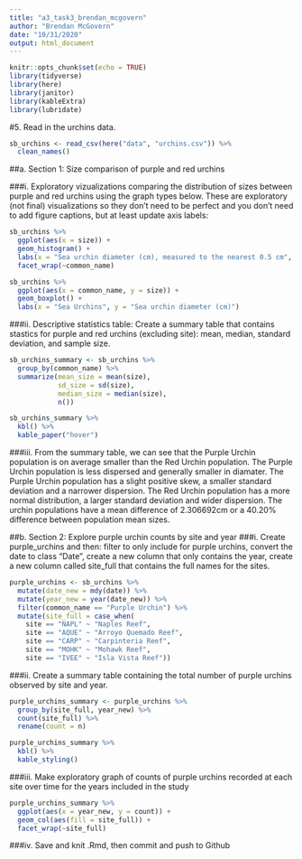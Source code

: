 ```yaml
---
title: "a3_task3_brendan_mcgovern"
author: "Brendan McGovern"
date: "10/31/2020"
output: html_document
---
```


```r
knitr::opts_chunk$set(echo = TRUE)
library(tidyverse)
library(here)
library(janitor)
library(kableExtra)
library(lubridate)
```

#5. Read in the urchins data.

```r
sb_urchins <- read_csv(here("data", "urchins.csv")) %>% 
  clean_names()
```

##a. Section 1: Size comparison of purple and red urchins

###i. Exploratory vizualizations comparing the distribution of sizes between purple and red urchins using the graph types below. These are exploratory (not final) visualizations so they don’t need to be perfect and you don’t need to add figure captions, but at least update axis labels:

```r
sb_urchins %>% 
  ggplot(aes(x = size)) +
  geom_histogram() +
  labs(x = "Sea urchin diameter (cm), measured to the nearest 0.5 cm", y = "Sea urchin count") +
  facet_wrap(~common_name)
```
```r
sb_urchins %>%
  ggplot(aes(x = common_name, y = size)) +
  geom_boxplot() +
  labs(x = "Sea Urchins", y = "Sea urchin diameter (cm)")
```

###ii. Descriptive statistics table: Create a summary table that contains stastics for purple and red urchins (excluding site): mean, median, standard deviation, and sample size. 

```r
sb_urchins_summary <- sb_urchins %>%
  group_by(common_name) %>% 
  summarize(mean_size = mean(size),
            sd_size = sd(size),
            median_size = median(size),
            n())

sb_urchins_summary %>% 
  kbl() %>% 
  kable_paper("hover")
```

###iii. From the summary table, we can see that the Purple Urchin population is on average smaller than the Red Urchin population. The Purple Urchin population is less dispersed and generally smaller in diamater. The Purple Urchin population has a slight positive skew, a smaller standard deviation and a narrower dispersion. The Red Urchin population has a more normal distribution, a larger standard deviation and wider dispersion. The urchin populations have a mean difference of 2.306692cm or a 40.20% difference between population mean sizes.

##b. Section 2: Explore purple urchin counts by site and year
###i. Create purple_urchins and then: filter to only include for purple urchins, convert the date to class "Date", create a new column that only contains the year, create a new column called site_full that contains the full names for the sites.
```r
purple_urchins <- sb_urchins %>%
  mutate(date_new = mdy(date)) %>% 
  mutate(year_new = year(date_new)) %>% 
  filter(common_name == "Purple Urchin") %>% 
  mutate(site_full = case_when(
    site == "NAPL" ~ "Naples Reef",
    site == "AQUE" ~ "Arroyo Quemado Reef",
    site == "CARP" ~ "Carpinteria Reef",
    site == "MOHK" ~ "Mohawk Reef",
    site == "IVEE" ~ "Isla Vista Reef"))
```

###ii. Create a summary table containing the total number of purple urchins observed by site and year.
```r
purple_urchins_summary <- purple_urchins %>%
  group_by(site_full, year_new) %>% 
  count(site_full) %>% 
  rename(count = n)

purple_urchins_summary %>% 
  kbl() %>%
  kable_styling()
```
###iii. Make exploratory graph of counts of purple urchins recorded at each site over time for the years included in the study

```r

purple_urchins_summary %>% 
  ggplot(aes(x = year_new, y = count)) +
  geom_col(aes(fill = site_full)) +
  facet_wrap(~site_full)
```

###iv. Save and knit .Rmd, then commit and push to Github
